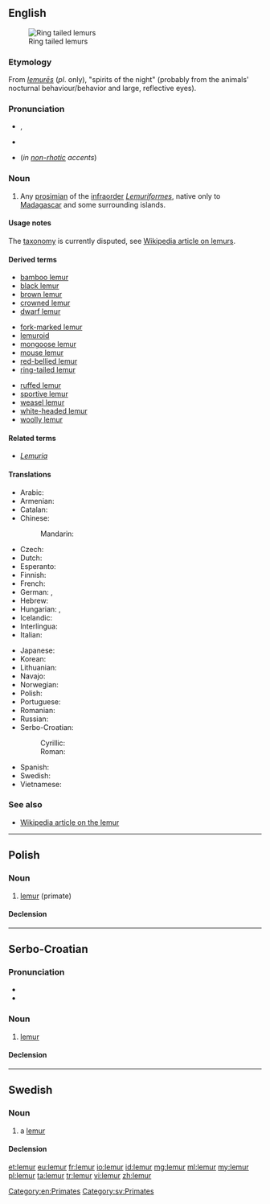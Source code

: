 {{also|Lemur|lémur}}
==English==
[[Image:Ring tailed lemurs.jpg|thumb|Ring tailed lemurs]]

===Etymology===
From {{etyl|la}} ''[[lemures|lemurēs]]'' (''pl''. only), "spirits of the night" (probably from the animals' nocturnal behaviour/behavior and large, reflective eyes).

===Pronunciation===
* {{IPA|/ˈliːmə(r)/}}, {{X-SAMPA|/"li:m@(r)/}}
* {{rhymes|iːmə(r)}}
* {{homophones|Lima}} (''in [[non-rhotic]] accents'')

===Noun===
{{en-noun}}

# Any [[prosimian]] of the [[infraorder]] ''[[Lemuriformes]]'', native only to [[Madagascar]] and some surrounding islands.

====Usage notes====
The [[taxonomy]] is currently disputed, see [[w:Lemur|Wikipedia article on lemurs]].

====Derived terms====
{{rel-top3|terms derived from ''lemur (noun)''}}
* [[bamboo lemur]]
* [[black lemur]]
* [[brown lemur]]
* [[crowned lemur]]
* [[dwarf lemur]]
{{rel-mid3}}
* [[fork-marked lemur]]
* [[lemuroid]]
* [[mongoose lemur]]
* [[mouse lemur]]
* [[red-bellied lemur]]
* [[ring-tailed lemur]]
{{rel-mid3}}
* [[ruffed lemur]]
* [[sportive lemur]]
* [[weasel lemur]]
* [[white-headed lemur]]
* [[woolly lemur]]
{{rel-bottom}}

====Related terms====
* ''[[Lemuria]]''

====Translations====
{{trans-top|prosimian of the infraorder Lemuriformes}}
* Arabic: {{t-|ar|لیمور|m|tr=limuur}}
* Armenian: {{t-|hy|լեմուր|tr=lemur}}
* Catalan: {{t-|ca|lèmur|m}}
* Chinese:
*: Mandarin: {{t|cmn|狐猴|tr=húhóu|sc=Hani}}
* Czech: {{t-|cs|lemur|m}}
* Dutch: {{t-|nl|lemur}}
* Esperanto: {{t-|eo|lemuro}}
* Finnish: {{t-|fi|makimainen puoliapina}}
* French: {{t+|fr|lémur|m}}
* German: {{t+|de|Lemur|m}}, {{t+|de|Lemure|m}}
* Hebrew: {{t-|he|למור|alt=לֶמוּר}}
* Hungarian: {{t-|hu|maki}}, {{t-|hu|makimajom}}
* Icelandic: {{t-|is|lemúr|m}}
* Interlingua: {{t-|ia|lemure}}
* Italian: {{t-|it|lemure|m}}
{{trans-mid}}
* Japanese: {{t-|ja|キツネザル|tr=kitsunezaru}}
* Korean: {{t-|ko|여우원숭이|tr=yeou-weonsungi|sc=Hang}}
* Lithuanian: {{t-|lt|lemūras|m}}
* Navajo: {{tø|nv|mágí bitseeʼ noodǫ́zígíí}}
* Norwegian: {{t-|no|lemur|m}}
* Polish: {{t+|pl|lemur|m}}
* Portuguese: {{t-|pt|lêmure|m}}
* Romanian: {{t-|ro|lemur}}
* Russian: {{t+|ru|лемур|m|tr=lemúr}}
* Serbo-Croatian:
*: Cyrillic: {{t-|sh|лемур|m|alt=лѐмӯр|sc=Cyrl}}
*: Roman: {{t-|sh|lemur|m|alt=lèmūr}}
* Spanish: {{t+|es|lémur|m}}
* Swedish: {{t-|sv|lemur}}
* Vietnamese: {{t-|vi|vượn cáo}}
{{trans-bottom}}

===See also===
* [[w:Lemur|Wikipedia article on the lemur]]

[[Category:en:Primates]]

----

==Polish==

===Noun===
{{pl-noun|m}}

# [[lemur#English|lemur]] (primate)

====Declension====
{{pl-decl-noun
|lemur|lemury
|lemura|lemurów
|lemurowi|lemurom
|lemura|lemury
|lemurem|lemurami
|lemurze|lemurach
|lemurze|lemury
}}

----

==Serbo-Croatian==

===Pronunciation===
* {{IPA|/lěmuːr/|lang=sh}}
* {{hyphenation|le|mur}}

===Noun===
{{sh-noun|g=m|head=lèmūr|r|лемур|лѐмӯр}}

# [[#English|lemur]]

====Declension====
{{sh-decl-noun
|lèmūr|lemuri
|lemúra|lemura
|lemuru|lemurima
|lemura|lemure
|lemure|lemuri
|lemuru|lemurima
|lemurom|lemurima
}}

----

==Swedish==

===Noun===
{{sv-noun|g=c}}

# a [[#English|lemur]]

====Declension====
{{sv-noun-reg-er}}

[[Category:sv:Primates]]

[[et:lemur]]
[[eu:lemur]]
[[fr:lemur]]
[[io:lemur]]
[[id:lemur]]
[[mg:lemur]]
[[ml:lemur]]
[[my:lemur]]
[[pl:lemur]]
[[ta:lemur]]
[[tr:lemur]]
[[vi:lemur]]
[[zh:lemur]]
